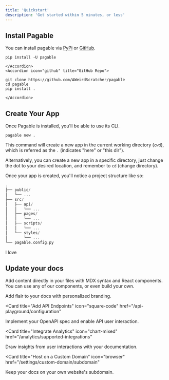 ```yaml
---
title: 'Quickstart'
description: 'Get started within 5 minutes, or less'
---
```


## Install Pagable

You can install pagable via [PyPi](https://pypi.org) or [GitHub](https://github.com).

<AccordionGroup>
    <Accordion icon="cube" title="PyPi (pip)">

```shell
pip install -U pagable
```

    </Accordion>
    <Accordion icon="github" title="GitHub Repo">

```shell
git clone https://github.com/AWeirdScratcher/pagable
cd pagable
pip install .
```

    </Accordion>
</AccordionGroup>

## Create Your App

Once Pagable is installed, you'll be able to use its CLI.

```shell
pagable new .
```

This command will create a new app in the current working directory (`cwd`), which is referred as the `.` (indicates "here" or "this dir").

Alternatively, you can create a new app in a specific directory, just change the dot to your desired location, and remember to `cd` (change directory).

Once your app is created, you'll notice a project structure like so:

```haskell
.
├── public/
│   └── ...
├── src/
│   ├── api/
│   │   └── ...
│   ├── pages/
│   │   └── ...
│   ├── scripts/
│   │   └── ...
│   └── styles/
│       └── ...
└── pagable.config.py
```

<AccordionGroup>
    <Accordion icon="toolbox" title="api/">
        I love
    </Accordion>
</AccordionGroup>

## Update your docs

Add content directly in your files with MDX syntax and React components. You can use any of our components, or even build your own.

<CardGroup>

<Card title="Style Your Docs" icon="paintbrush" href="/settings/global">
  Add flair to your docs with personalized branding.
</Card>

<Card
  title="Add API Endpoints"
  icon="square-code"
  href="/api-playground/configuration"
>
  Implement your OpenAPI spec and enable API user interaction.
</Card>

<Card
  title="Integrate Analytics"
  icon="chart-mixed"
  href="/analytics/supported-integrations"
>
  Draw insights from user interactions with your documentation.
</Card>

<Card
  title="Host on a Custom Domain"
  icon="browser"
  href="/settings/custom-domain/subdomain"
>
  Keep your docs on your own website's subdomain.
</Card>

</CardGroup>
